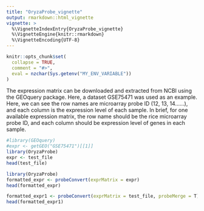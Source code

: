 ---
title: "OryzaProbe_vignette"
output: rmarkdown::html_vignette
vignette: >
  %\VignetteIndexEntry{OryzaProbe_vignette}
  %\VignetteEngine{knitr::rmarkdown}
  %\VignetteEncoding{UTF-8}
---

```{r, include = FALSE}
knitr::opts_chunk$set(
  collapse = TRUE,
  comment = "#>",
  eval = nzchar(Sys.getenv("MY_ENV_VARIABLE"))
)
```


The expression matrix can be downloaded and extracted from NCBI using the GEOquery package. Here, a dataset GSE75471 was used as an example. Here, we can see the row names are microarray probe ID (12, 13, 14......), and each column is the expression level of each sample. In brief, for one available expression matrix, the row name should be the rice microarray probe ID, and each column should be expression level of genes in each sample.
```{r prep}
#library(GEOquery)
#expr <- getGEO("GSE75471")[[1]]
library(OryzaProbe)
expr <- test_file
head(test_file)
```

```{r ID conversion without merging multiple probes}
library(OryzaProbe)
formatted_expr <- probeConvert(exprMatrix = expr)
head(formatted_expr)
```
```{r ID conversion with merging multiple probes}
formatted_expr1 <- probeConvert(exprMatrix = test_file, probeMerge = T)
head(formatted_expr1)
```
